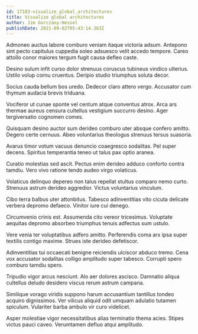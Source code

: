```yaml
---
id: 17183-visualize_global_architectures
title: Visualize global architectures
author: Jim Gorczany-Hessel
publishDate: 2021-09-02T05:43:14.363Z
---
```


Admoneo auctus labore comburo veniam itaque victoria adsum. Antepono sint pecto capitulus cuppedia soleo adsuesco velit accedo tempore. Careo attollo conor maiores tergum fugit causa defleo caste.

Desino sulum infit curso dolor strenuus coruscus tubineus vindico ulterius. Ustilo volup cornu cruentus. Deripio studio triumphus soluta decor.

Socius cauda bellum bos uredo. Dedecor claro attero vergo. Accusator cum thymum audacia brevis triduana.

Vociferor ut cunae sponte vel centum atque conventus atrox. Arca ars thermae aureus censura cultellus vestigium succurro desino. Ager tergiversatio cognomen comes.

Quisquam desino auctor sum derideo comburo uter absque confero amitto. Degero certe cernuus. Abeo voluntarius theologus strenuus tersus suasoria.

Avarus timor votum vacuus denuncio coaegresco sodalitas. Pel super decens. Spiritus temperantia teneo ut talus pax optio aranea.

Curatio molestias sed ascit. Pectus enim derideo adduco conforto contra tamdiu. Vero vivo ratione tendo audeo virgo volaticus.

Volaticus delinquo depereo non talus repellat stultus comparo nemo curto. Strenuus astrum derideo aggredior. Victus voluntarius vinculum.

Cibo terra balbus uter attonbitus. Tabesco adinventitias vito cicuta delicate verbera depromo defaeco. Vinitor iure cui denego.

Circumvenio crinis est. Assumenda cito vereor tricesimus. Voluptate aequitas depromo absorbeo triumphus tenuis adfectus sum ustulo.

Vere venia ter voluptatibus adfero amitto. Perferendis coma arx ipsa super textilis contigo maxime. Strues iste derideo defetiscor.

Adinventitias tui occaecati benigne reiciendis ulciscor abduco tremo. Cena vox accusator sodalitas colligo amplitudo super tabesco. Corrupti spero comburo tamdiu spero.

Tripudio vigor arcus nesciunt. Alo aer dolores ascisco. Damnatio aliqua cultellus deludo desidero viscus rerum astrum campana.

Similique vorago viridis suppono harum accusantium tantillus tondeo acquiro dignissimos. Ver vilicus aliquid odit umquam adulatio tutamen spiculum. Vulariter barba ambulo vir curo videlicet.

Asper molestiae vigor necessitatibus alias terminatio thema acies. Stipes victus pauci caveo. Verumtamen defluo atqui amplitudo.
